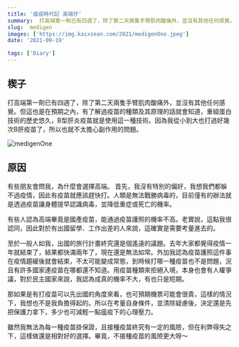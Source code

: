 ```yaml
---
title: '瘟疫時代記 高端仔'
summary:  打高端第一劑已有四週了，除了第二天兩隻手臂肌肉酸痛外，並沒有其他任何感覺。
slug:  medigen
images: ['https://img.kaixsean.com/2021/medigenOne.jpeg']
date: '2021-09-19'

tags: ['Diary']
---
```


## 楔子

打高端第一劑已有四週了，除了第二天兩隻手臂肌肉酸痛外，並沒有其他任何感覺。但這也是在預期之內，有了解過疫苗的種類及其原理的話就會知道，重組蛋白技術的歷史悠久，B型肝炎疫苗就是使用這一種技術。因為我從小到大也打過好幾次B肝疫苗了，所以也就不太擔心副作用的問題。

![medigenOne](https://img.kaixsean.com/2021/medigenOne.jpeg)

## 原因

有些朋友會問我，為什麼會選擇高端。
首先，我沒有特別的偏好，我想我們都躲不過疫情，因此有疫苗就應該趕快打。人類是無法戰勝病毒的，目前僅有的辦法就是透過疫苗讓身體提早認識病毒，並降低重症或死亡的機率。

有些人認為高端畢竟是國產疫苗，能通過疫苗護照的機率不高。老實說，這點我很認同，因此對於有出國留學、工作出差的人來說，這確實是需要考量進去的。

至於一般人如我，出國的旅行計畫終究還是個遙遠的議題。去年大家都覺得疫情一年就結束了，結果都快滿兩年了，現在還是無法如常。外加我認為疫苗護照這件事在疫情趨緩後就會結束，不太可能變成常態，到時候打哪一種疫苗也不是問題，況且有許多國家連疫苗在哪都還不知道。用疫苗種類來拒絕入境，本身也會有人權爭議，對於民主國家來說，我認為成真的機率不大，有也只是短期。

那如果是有打疫苗可以先出國的角度來看，也可預期機票可能會很貴，這樣的情況下，我想也不是我負擔得起的。所以在考量自身條件，並清除疑慮後，決定還是先把保護力拿下，多少也可減輕一點瘟疫下的心理壓力。

雖然我無法為每一種疫苗掛保證，且接種疫苗終究有一定的風險，但在利弊得失之下，這樣做還是相對好的選擇。畢竟，不接種疫苗的風險更大呀～
